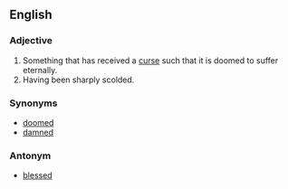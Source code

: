 ==English==

===Adjective===
#Something that has received a [[curse]] such that it is doomed to suffer eternally.
#Having been sharply scolded.

===Synonyms===
*[[doomed]]
*[[damned]]

===Antonym===
*[[blessed]]